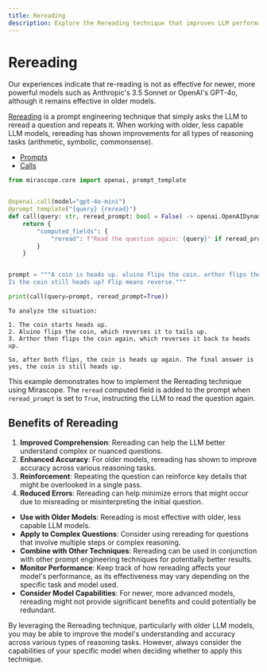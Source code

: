 ```yaml
---
title: Rereading
description: Explore the Rereading technique that improves LLM performance by asking the model to reread a question, particularly effective for older models across various reasoning tasks.
---
```


# Rereading

<Note title="Note">
<p>Our experiences indicate that re-reading is not as effective for newer, more powerful models such as Anthropic's 3.5 Sonnet or OpenAI's GPT-4o, although it remains effective in older models.</p>
</Note>

[Rereading](https://arxiv.org/pdf/2309.06275) is a prompt engineering technique that simply asks the LLM to reread a question and repeats it. When working with older, less capable LLM models, rereading has shown improvements for all types of reasoning tasks (arithmetic, symbolic, commonsense).

<Info title="Mirascope Concepts Used" collapsible={true} defaultOpen={false}>
<ul>
<li><a href="/docs/mirascope/learn/prompts/">Prompts</a></li>
<li><a href="/docs/mirascope/learn/calls/">Calls</a></li>
</ul>
</Info>



```python
from mirascope.core import openai, prompt_template


@openai.call(model="gpt-4o-mini")
@prompt_template("{query} {reread}")
def call(query: str, reread_prompt: bool = False) -> openai.OpenAIDynamicConfig:
    return {
        "computed_fields": {
            "reread": f"Read the question again: {query}" if reread_prompt else "",
        }
    }


prompt = """A coin is heads up. aluino flips the coin. arthor flips the coin.
Is the coin still heads up? Flip means reverse."""

print(call(query=prompt, reread_prompt=True))
```

    To analyze the situation:
    
    1. The coin starts heads up.
    2. Aluino flips the coin, which reverses it to tails up.
    3. Arthor then flips the coin again, which reverses it back to heads up.
    
    So, after both flips, the coin is heads up again. The final answer is yes, the coin is still heads up.


This example demonstrates how to implement the Rereading technique using Mirascope. The `reread` computed field is added to the prompt when `reread_prompt` is set to `True`, instructing the LLM to read the question again.

## Benefits of Rereading

1. **Improved Comprehension**: Rereading can help the LLM better understand complex or nuanced questions.
2. **Enhanced Accuracy**: For older models, rereading has shown to improve accuracy across various reasoning tasks.
3. **Reinforcement**: Repeating the question can reinforce key details that might be overlooked in a single pass.
4. **Reduced Errors**: Rereading can help minimize errors that might occur due to misreading or misinterpreting the initial question.

<Info title="Effective Rereading">
<ul>
<li><strong>Use with Older Models</strong>: Rereading is most effective with older, less capable LLM models.</li>
<li><strong>Apply to Complex Questions</strong>: Consider using rereading for questions that involve multiple steps or complex reasoning.</li>
<li><strong>Combine with Other Techniques</strong>: Rereading can be used in conjunction with other prompt engineering techniques for potentially better results.</li>
<li><strong>Monitor Performance</strong>: Keep track of how rereading affects your model's performance, as its effectiveness may vary depending on the specific task and model used.</li>
<li><strong>Consider Model Capabilities</strong>: For newer, more advanced models, rereading might not provide significant benefits and could potentially be redundant.</li>
</ul>
</Info>

By leveraging the Rereading technique, particularly with older LLM models, you may be able to improve the model's understanding and accuracy across various types of reasoning tasks. However, always consider the capabilities of your specific model when deciding whether to apply this technique.
